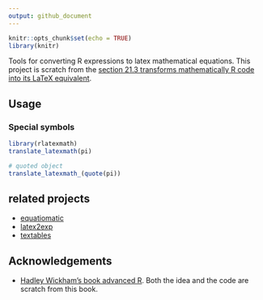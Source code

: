 ```yaml
---
output: github_document
---
```


```r
knitr::opts_chunk$set(echo = TRUE)
library(knitr)
```

Tools for converting R expressions to latex mathematical equations. This project
is scratch from the [section 21.3 transforms mathematically R code into its LaTeX
equivalent](https://adv-r.hadley.nz/translation.html#latex).

## Usage

### Special symbols

```r
library(rlatexmath)
translate_latexmath(pi)

# quoted object
translate_latexmath_(quote(pi))
```

## related projects

- [equatiomatic](https://github.com/datalorax/equatiomatic)
- [latex2exp](https://github.com/stefano-meschiari/latex2exp)
- [textables](https://github.com/setzler/textables)

## Acknowledgements

- [Hadley Wickham's book advanced R](https://adv-r.hadley.nz/translation.html#latex). 
Both the idea and the code are scratch from this book.

